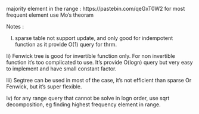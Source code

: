majority element in the range :
https://pastebin.com/qeGxT0W2
for most frequent element use Mo's theoram


Notes :

I) sparse table not support update, and only good for indempotent function as it provide O(1) query for thrm. 

Ii)  Fenwick tree is good for invertible function only. For non invertible function it's too complicated to use. It's provide O(logn) query but very easy to implement and have small constant factor. 

Iii) Segtree can be used in most of the case, it's not efficient than sparse Or Fenwick, but it's super flexible.

Iv) for any range query that cannot be solve in logn order, use sqrt decomposition,  eg finding highest frequency element in range.